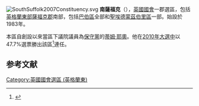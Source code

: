 [[File:SouthSuffolk2007Constituency.svg|right]]
'''南薩福克'''（{{lang-en|South Suffolk}}），[[英國|英國]][[英國國會|國會]]一郡選區，包括[[英格蘭|英格蘭]][[英格蘭東|東部]][[薩福克郡|薩福克郡]]南部，包括[[巴伯區|巴伯區]]全部和[[聖埃德蒙茲伯里區|聖埃德蒙茲伯里區]]一部。始設於1983年。

本區自創設以來當區下議院議員為[[保守黨_(英國)|保守黨]]的[[蒂姆·耶奧|蒂姆·耶奧]]。他在[[2010年英國大選|2010年大選中]]以47.7%選票勝出該區<ref name="">{{cite news
|publisher=[[英國廣播公司|英國廣播公司]]
|date=2010年5月7日
|title=Election 2010/Constituency/South Suffolk
|url=http://news.bbc.co.uk/1/shared/election2010/results/constituency/e21.stm
|accessdate=2010年6月14日
|archive-date=2017年8月23日
|archive-url=https://web.archive.org/web/20170823072632/http://news.bbc.co.uk/1/shared/election2010/results/constituency/e21.stm
|dead-url=no
}}</ref>連任。
==参考文献==
<div class="references-small">
<references></references>
</div>

{{DEFAULTSORT:South Suffolk (UK Parliament constituency)}}
[[Category:英國國會選區_(英格蘭東)|Category:英國國會選區 (英格蘭東)]]